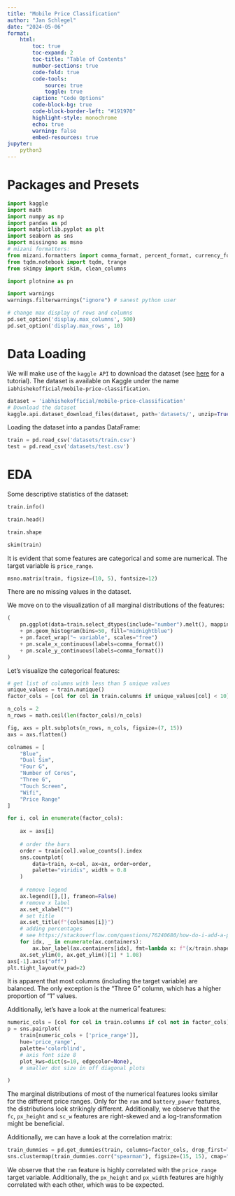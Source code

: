 ```yaml
---
title: "Mobile Price Classification"
author: "Jan Schlegel"
date: "2024-05-06"
format:
    html:
        toc: true
        toc-expand: 2
        toc-title: "Table of Contents"
        number-sections: true
        code-fold: true
        code-tools:
            source: true
            toggle: true
        caption: "Code Options"
        code-block-bg: true
        code-block-border-left: "#191970"
        highlight-style: monochrome
        echo: true
        warning: false
        embed-resources: true
jupyter: 
    python3
---
```


# Packages and Presets
```python
import kaggle
import math
import numpy as np
import pandas as pd
import matplotlib.pyplot as plt
import seaborn as sns
import missingno as msno
# mizani formatters:
from mizani.formatters import comma_format, percent_format, currency_format
from tqdm.notebook import tqdm, trange
from skimpy import skim, clean_columns

import plotnine as pn

import warnings
warnings.filterwarnings("ignore") # sanest python user

# change max display of rows and columns
pd.set_option('display.max_columns', 500)
pd.set_option('display.max_rows', 10)
```

# Data Loading
We will make use of the `kaggle API` to download the dataset (see [here](https://www.kaggle.com/docs/api) for a tutorial). The dataset is available on Kaggle under the name `iabhishekofficial/mobile-price-classification`.
```python
dataset = 'iabhishekofficial/mobile-price-classification'
# Download the dataset
kaggle.api.dataset_download_files(dataset, path='datasets/', unzip=True)
```

Loading the dataset into a pandas DataFrame:
```python
train = pd.read_csv('datasets/train.csv')
test = pd.read_csv('datasets/test.csv')
```

# EDA
Some descriptive statistics of the dataset:
```python
train.info()
```
```python
train.head()
```

```python
train.shape
```

```python
skim(train)
```

It is evident that some features are categorical and some are numerical. The target variable is `price_range`.
```python
msno.matrix(train, figsize=(10, 5), fontsize=12)
```

There are no missing values in the dataset.

We move on to the visualization of all marginal distributions of the features:

```python
(
    pn.ggplot(data=train.select_dtypes(include="number").melt(), mapping=pn.aes(x="value"))
    + pn.geom_histogram(bins=50, fill="midnightblue")
    + pn.facet_wrap("~ variable", scales="free")
    + pn.scale_x_continuous(labels=comma_format())
    + pn.scale_y_continuous(labels=comma_format())
)
```

Let's visualize the categorical features:

```python
# get list of columns with less than 5 unique values
unique_values = train.nunique()
factor_cols = [col for col in train.columns if unique_values[col] < 10]

n_cols = 2
n_rows = math.ceil(len(factor_cols)/n_cols)

fig, axs = plt.subplots(n_rows, n_cols, figsize=(7, 15))
axs = axs.flatten()

colnames = [
    "Blue",
    "Dual Sim",
    "Four G",
    "Number of Cores",
    "Three G",
    "Touch Screen",
    "Wifi",
    "Price Range"
]

for i, col in enumerate(factor_cols):
    
    ax = axs[i]
    
    # order the bars
    order = train[col].value_counts().index
    sns.countplot(
        data=train, x=col, ax=ax, order=order,
        palette="viridis", width = 0.8
    )
    
    # remove legend
    ax.legend([],[], frameon=False)
    # remove x label
    ax.set_xlabel("")
    # set title
    ax.set_title(f"{colnames[i]}")
    # adding percentages
    # see https://stackoverflow.com/questions/76240680/how-do-i-add-a-percentage-to-a-countplot
    for idx, _ in enumerate(ax.containers):
        ax.bar_label(ax.containers[idx], fmt=lambda x: f"{x/train.shape[0] * 100:.2f}%", fontsize=10)
    ax.set_ylim(0, ax.get_ylim()[1] * 1.08)
axs[-1].axis("off")
plt.tight_layout(w_pad=2)
```

It is apparent that most columns (including the target variable) are balanced. The only exception is the "Three G" column, which has a higher proportion of "1" values.

Additionally, let's have a look at the numerical features:

```python
numeric_cols = [col for col in train.columns if col not in factor_cols]
p = sns.pairplot(
    train[numeric_cols + ['price_range']],
    hue='price_range',
    palette='colorblind',
    # axis font size 8
    plot_kws=dict(s=10, edgecolor=None),
    # smaller dot size in off diagonal plots

)
```


The marginal distributions of most of the numerical features looks similar for the different price ranges. Only for the `ram` and `battery_power` features, the distributions look strikingly different. Additionally, we observe that the `fc`, `px_height` and `sc_w` features are right-skewed and a log-transformation might be beneficial.

Additionally, we can have a look at the correlation matrix:

```python
train_dummies = pd.get_dummies(train, columns=factor_cols, drop_first=True)
sns.clustermap(train_dummies.corr("spearman"), figsize=(15, 15), cmap="coolwarm", annot=True, fmt=".2f")
```

We observe that the `ram` feature is highly correlated with the `price_range` target variable. Additionally, the `px_height` and `px_width` features are highly correlated with each other, which was to be expected.